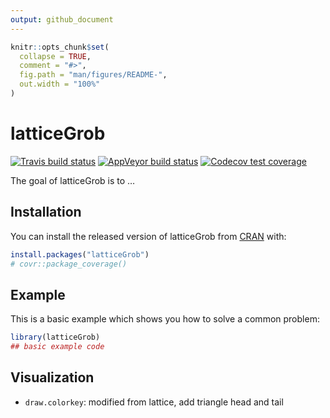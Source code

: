 ```yaml
---
output: github_document
---
```


<!-- README.md is generated from README.Rmd. Please edit that file -->

```r
knitr::opts_chunk$set(
  collapse = TRUE,
  comment = "#>",
  fig.path = "man/figures/README-",
  out.width = "100%"
)
```

# latticeGrob

<!-- badges: start -->
[![Travis build status](https://travis-ci.com/kongdd/latticeGrob.svg?branch=master)](https://travis-ci.com/kongdd/latticeGrob)
[![AppVeyor build status](https://ci.appveyor.com/api/projects/status/github/kongdd/latticeGrob?branch=master&svg=true)](https://ci.appveyor.com/project/kongdd/latticeGrob)
[![Codecov test coverage](https://codecov.io/gh/kongdd/latticeGrob/branch/master/graph/badge.svg)](https://codecov.io/gh/kongdd/latticeGrob?branch=master)
<!-- badges: end -->

The goal of latticeGrob is to ...

## Installation

You can install the released version of latticeGrob from [CRAN](https://CRAN.R-project.org) with:

``` r
install.packages("latticeGrob")
# covr::package_coverage()
```

## Example

This is a basic example which shows you how to solve a common problem:

```r
library(latticeGrob)
## basic example code
```

## Visualization

* `draw.colorkey`: modified from lattice, add triangle head and tail

